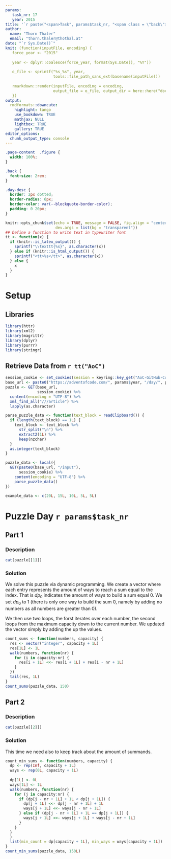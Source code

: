 ```yaml
---
params:
   task_nr: 17
   year: 2015
title: '`r paste("<span>Task", params$task_nr, "<span class = \"back\"><a href = \"index.html\">", fontawesome::fa("home"), "</a></span></span>")`'
author: 
  name: "Thorn Thaler"
  email: "thorn.thaler@thothal.at"
date: "`r Sys.Date()`"
knit: (function(inputFile, encoding) {
   force_year <- "2015"
   
   year <- dplyr::coalesce(force_year, format(Sys.Date(), "%Y"))
   
   o_file <- sprintf("%s_%s", year, 
                     tools::file_path_sans_ext(basename(inputFile)))
                     
   rmarkdown::render(inputFile, encoding = encoding, 
                     output_file = o_file, output_dir = here::here("docs"))
   })
output: 
  rmdformats::downcute:
    highlight: tango
    use_bookdown: TRUE
    mathjax: NULL
    lightbox: TRUE
    gallery: TRUE
editor_options: 
  chunk_output_type: console
---
```


```css
.page-content  .figure {
  width: 100%;
}

.back {
  font-size: 2rem;
}

.day-desc {
  border: 2px dotted;
  border-radius: 6px;
  border-color: var(--blockquote-border-color);
  padding: 0 20px;
}
```

```r
knitr::opts_chunk$set(echo = TRUE, message = FALSE, fig.align = "center",
                      dev.args = list(bg = "transparent"))
## Define a function to write text in typewriter font
tt <- function(x) {
  if (knitr::is_latex_output()) {
    sprintf("\\texttt{%s}", as.character(x))
  } else if (knitr::is_html_output()) {
    sprintf("<tt>%s</tt>", as.character(x))
  } else {
    x
  }
}
```

# Setup

## Libraries

```r
library(httr)
library(xml2)
library(magrittr)
library(dplyr)
library(purrr)
library(stringr)
```

## Retrieve Data from `r tt("AoC")`


```r
session_cookie <- set_cookies(session = keyring::key_get("AoC-GitHub-Cookie"))
base_url <- paste0("https://adventofcode.com/", params$year, "/day/", params$task_nr)
puzzle <- GET(base_url,
              session_cookie) %>% 
  content(encoding = "UTF-8") %>% 
  xml_find_all("///article") %>% 
  lapply(as.character)

parse_puzzle_data <- function(text_block = readClipboard()) {
  if (length(text_block) == 1L) {
    text_block <- text_block %>% 
      str_split("\n") %>% 
      extract2(1L) %>% 
      keep(nzchar)
  }
  as.integer(text_block)
}

puzzle_data <- local({
  GET(paste0(base_url, "/input"),
      session_cookie) %>% 
    content(encoding = "UTF-8") %>% 
    parse_puzzle_data()
})
```

```r
example_data <- c(20L, 15L, 10L, 5L, 5L)
```

# Puzzle Day `r params$task_nr`

## Part 1

### Description

```r
cat(puzzle[[1]])
```

### Solution

We solve this puzzle via dynamic programming. We create a vector where each entry 
represents the amount of ways to reach a sum equal to the index. That is $dp_0$ indicates
the amount of ways to build a sum equal 0. We set $dp_0$ to 1 (there is only one way to
build the sum 0, namely by adding no numbers as all numbers are greater than 0).

We then use two loops, the forst iterates over each number, the second loops from the 
maximum capacity down to the current number. We updated the vector simply by adding the
up the values.

```r
count_sums <- function(numbers, capacity) {
  res <- vector("integer", capacity + 1L)
  res[1L] <- 1L
  walk(numbers, function(nr) {
    for (i in capacity:nr) {
      res[i + 1L] <<- res[i + 1L] + res[i - nr + 1L] 
    }
  })
  tail(res, 1L)
}
count_sums(puzzle_data, 150)
```

## Part 2

### Description

```r
cat(puzzle[[2]])
```

### Solution

This time we need also to keep track about the amount of summands.

```r
count_min_sums <- function(numbers, capacity) {
  dp <- rep(Inf, capacity + 1L)
  ways <- rep(0L, capacity + 1L) 
  
  dp[1L] <- 0L
  ways[1L] <- 1L
  walk(numbers, function(nr) {
    for (j in capacity:nr) {
      if (dp[j - nr + 1L] + 1L < dp[j + 1L]) {
        dp[j + 1L] <<- dp[j - nr + 1L] + 1L
        ways[j + 1L] <<- ways[j - nr + 1L]
      } else if (dp[j - nr + 1L] + 1L == dp[j + 1L]) {
        ways[j + 1L] <<- ways[j + 1L] + ways[j - nr + 1L]
      }
    }
  }
  )
  list(min_count = dp[capacity + 1L], min_ways = ways[capacity + 1L])
}
count_min_sums(puzzle_data, 150L)
```
